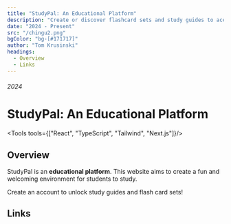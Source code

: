 ```yaml
---
title: "StudyPal: An Educational Platform"
description: "Create or discover flashcard sets and study guides to ace your next exam"
date: "2024 - Present"
src: "/chingu2.png"
bgColor: "bg-[#171717]"
author: "Tom Krusinski"
headings:
  - Overview
  - Links
---
```



###### 2024

# StudyPal: An Educational Platform

<Tools tools={["React", "TypeScript", "Tailwind", "Next.js"]}/>

<ImageCap src="/chingu2.png" bgColor="bg-[#171717]" caption="" hasBorder={true} hasCaption={false} />

## <span id="overview">Overview</span>

StudyPal is an **educational platform**. This website aims to create a fun and welcoming environment for students to study.

Create an account to unlock study guides and flash card sets!

## <span id="links">Links</span>
<Links />
